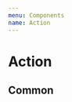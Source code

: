 ```yaml
---
menu: Components
name: Action
---
```



# Action

## Common

<Playground>
  <RonpaComments 
    contentStyle={{
      fontStyle: 'italic',
    }}
    username="Jack"
    onAction={console.log}
    ronpa={createMockRonpa("Jack")}
    repliable
    reactions={[{
      name: 'like',
      text: '👍',
    }, {
      name: 'love',
      text: '😍',
    }]}
  />
</Playground>
